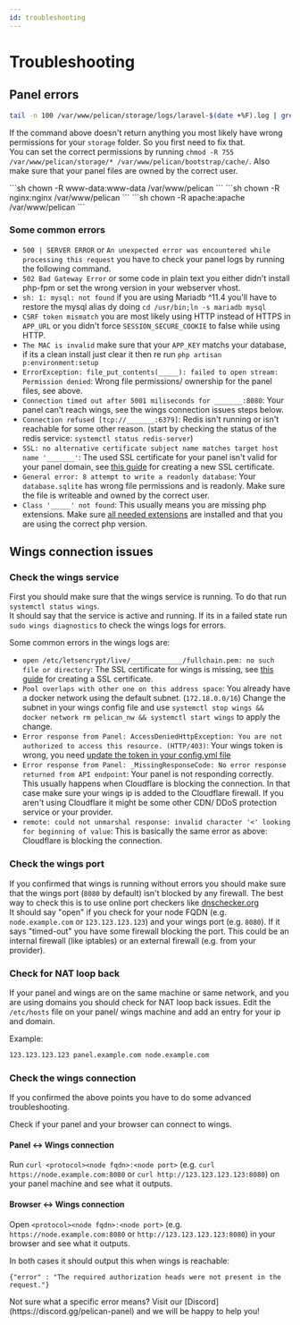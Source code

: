 ```yaml
---
id: troubleshooting
---
```



# Troubleshooting
## Panel errors

```sh
tail -n 100 /var/www/pelican/storage/logs/laravel-$(date +%F).log | grep "\[$(date +%Y)"
```

If the command above doesn't return anything you most likely have wrong permissions for your `storage` folder. So you first need to fix that.  
You can set the correct permissions by running `chmod -R 755 /var/www/pelican/storage/* /var/www/pelican/bootstrap/cache/`. Also make sure that your panel files are owned by the correct user.

<Tabs groupId="webserver">
    <TabItem value='NGINX/Apache'>
        ```sh
        chown -R www-data:www-data /var/www/pelican 
        ```
    </TabItem>
    <TabItem value='Rocky Linux NGINX'>
        ```sh 
        chown -R nginx:nginx /var/www/pelican 
        ```
    </TabItem>
    <TabItem value='Rocky Linux Apache'>
        ```sh 
        chown -R apache:apache /var/www/pelican 
        ```
    </TabItem>
</Tabs>

### Some common errors

* `500 | SERVER ERROR` or `An unexpected error was encountered while processing this request` you have to check your panel logs by running the following command.
* `502 Bad Gateway Error` or some code in plain text you either didn't install php-fpm or set the wrong version in your webserver vhost.
* `sh: 1: mysql: not found` if you are using Mariadb ^11.4 you'll have to restore the mysql alias dy doing `cd /usr/bin;ln -s mariadb mysql`
* `CSRF token mismatch` you are most likely using HTTP instead of HTTPS in `APP_URL` or you didn't force `SESSION_SECURE_COOKIE` to false while using HTTP.
* `The MAC is invalid` make sure that your `APP_KEY` matchs your database, if its a clean install just clear it then re run `php artisan p:environment:setup`
* `ErrorException: file_put_contents(_____): failed to open stream: Permission denied`: Wrong file permissions/ ownership for the panel files, see above.
* `Connection timed out after 5001 miliseconds for _______:8080`: Your panel can't reach wings, see the wings connection issues steps below.
* `Connection refused [tcp://_______:6379]`: Redis isn't running or isn't reachable for some other reason. (start by checking the status of the redis service: `systemctl status redis-server`)
* `SSL: no alternative certificate subject name matches target host name '_______'`: The used SSL certificate for your panel isn't valid for your panel domain, see [this guide](./guides/ssl) for creating a new SSL certificate.
* `General error: 8 attempt to write a readonly database`: Your `database.sqlite` has wrong file permissions and is readonly. Make sure the file is writeable and owned by the correct user.
* `Class '_____' not found`: This usually means you are missing php extensions. Make sure [all needed extensions](./panel/getting-started#dependencies) are installed and that you are using the correct php version.

## Wings connection issues

### Check the wings service

First you should make sure that the wings service is running. To do that run `systemctl status wings`.  
It should say that the service is active and running. If its in a failed state run `sudo wings diagnostics` to check the wings logs for errors.

Some common errors in the wings logs are:

* `open /etc/letsencrypt/live/_____________/fullchain.pem: no such file or directory`: The SSL certificate for wings is missing, see [this guide](./guides/ssl) for creating a SSL certificate.
* `Pool overlaps with other one on this address space`: You already have a docker network using the default subnet. (`172.18.0.0/16`) Change the subnet in your wings config file and use `systemctl stop wings && docker network rm pelican_nw && systemctl start wings` to apply the change.
* `Error response from Panel: AccessDeniedHttpException: You are not authorized to access this resource. (HTTP/403)`: Your wings token is wrong, you need [update the token in your config.yml file](./wings/install#configure)
* `Error response from Panel: _MissingResponseCode: No error response returned from API endpoint`: Your panel is not responding correctly. This usually happens when Cloudflare is blocking the connection. In that case make sure your wings ip is added to the Cloudflare firewall. If you aren't using Cloudflare it might be some other CDN/ DDoS protection service or your provider.
* `remote: could not unmarshal response: invalid character '<' looking for beginning of value`: This is basically the same error as above: Cloudflare is blocking the connection.

### Check the wings port

If you confirmed that wings is running without errors you should make sure that the wings port (`8080` by default) isn't blocked by any firewall. The best way to check this is to use online port checkers like [dnschecker.org](https://dnschecker.org/port-scanner.php)  
It should say "open" if you check for your node FQDN (e.g. `node.example.com` or `123.123.123.123`) and your wings port (e.g. `8080`). If it says "timed-out" you have some firewall blocking the port. This could be an internal firewall (like iptables) or an external firewall (e.g. from your provider).

### Check for NAT loop back

If your panel and wings are on the same machine or same network, and you are using domains you should check for NAT loop back issues.
Edit the `/etc/hosts` file on your panel/ wings machine and add an entry for your ip and domain.

Example:

```txt title="/etc/hosts"
123.123.123.123 panel.example.com node.example.com
```

### Check the wings connection

If you confirmed the above points you have to do some advanced troubleshooting.

Check if your panel and your browser can connect to wings.

#### Panel \<-> Wings connection

Run `curl <protocol><node fqdn>:<node port>` (e.g. `curl https://node.example.com:8080` or `curl http://123.123.123.123:8080`) on your panel machine and see what it outputs.

#### Browser \<-> Wings connection

Open `<protocol><node fqdn>:<node port>` (e.g. `https://node.example.com:8080` or `http://123.123.123.123:8080`) in your browser and see what it outputs.

In both cases it should output this when wings is reachable:
```
{"error" : "The required authorization heads were not present in the request."}
```
<Admonition type="info">
    Not sure what a specific error means?
    Visit our [Discord](https://discord.gg/pelican-panel) and we will be happy to help you!
</Admonition>
